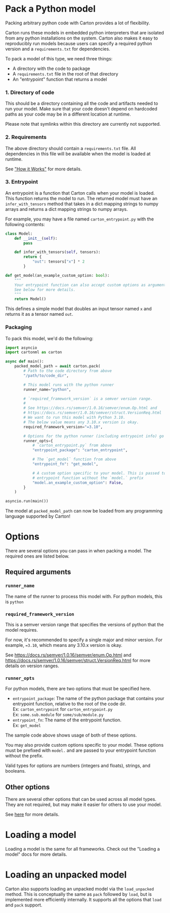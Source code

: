 # Pack a Python model

Packing arbitrary python code with Carton provides a lot of flexibility.

Carton runs these models in embedded python interpreters that are isolated from any python installations on the system. Carton also makes it easy to reproducibly run models because users can specify a required python version and a `requirements.txt` for dependencies.

To pack a model of this type, we need three things:

- A directory with the code to package
- A `requirements.txt` file in the root of that directory
- An "entrypoint" function that returns a model


### 1. Directory of code

This should be a directory containing all the code and artifacts needed to run your model. Make sure that your code doesn't depend on hardcoded paths as your code may be in a different location at runtime.

Please note that symlinks within this directory are currently not supported.

### 2. Requirements

The above directory should contain a `requirements.txt` file. All dependencies in this file will be available when the model is loaded at runtime.

See ["How it Works"](https://github.com/VivekPanyam/carton/blob/main/source/carton-runner-py/README.md#how-it-works) for more details.

### 3. Entrypoint

An entrypoint is a function that Carton calls when your model is loaded. This function returns the model to run. The returned model must have an `infer_with_tensors` method that takes in a dict mapping strings to numpy arrays and returns a dict mapping strings to numpy arrays.

For example, you may have a file named `carton_entrypoint.py` with the following contents:

```python withLineNumbers highlight='5-8'
class Model:
    def __init__(self):
        pass

    def infer_with_tensors(self, tensors):
        return {
            "out": tensors["x"] * 2
        }

def get_model(an_example_custom_option: bool):
    """
    Your entrypoint function can also accept custom options as arguments.
    See below for more details.
    """
    return Model()
```

This defines a simple model that doubles an input tensor named `x` and returns it as a tensor named `out`.

### Packaging

To pack this model, we'd do the following:

```python
import asyncio
import cartonml as carton

async def main():
    packed_model_path = await carton.pack(
        # Path to the code directory from above
        "/path/to/code_dir",

        # This model runs with the python runner
        runner_name="python",

        # `required_framework_version` is a semver version range.
        #
        # See https://docs.rs/semver/1.0.16/semver/enum.Op.html and
        # https://docs.rs/semver/1.0.16/semver/struct.VersionReq.html
        # We want to run this model with Python 3.10.
        # The below value means any 3.10.x version is okay.
        required_framework_version="=3.10",

        # Options for the python runner (including entrypoint info) go here
        runner_opts={
            # `carton_entrypoint.py` from above
            "entrypoint_package": "carton_entrypoint",

            # The `get_model` function from above
            "entrypoint_fn": "get_model",

            # A custom option specific to your model. This is passed to your
            # entrypoint function without the `model.` prefix
            "model.an_example_custom_option": False,
        }
    )

asyncio.run(main())
```

The model at `packed_model_path` can now be loaded from any programming language supported by Carton!

# Options

There are several options you can pass in when packing a model. The required ones are listed below.

## Required arguments

### `runner_name`

The name of the runner to process this model with. For python models, this is `python`

### `required_framework_version`

This is a semver version range that specifies the versions of python that the model requires.

For now, it's recommended to specify a single major and minor version. For example, `=3.10`, which means any 3.10.x version is okay.

See https://docs.rs/semver/1.0.16/semver/enum.Op.html and https://docs.rs/semver/1.0.16/semver/struct.VersionReq.html for more details on version ranges.

### `runner_opts`

For python models, there are two options that must be specified here.

- `entrypoint_package`: The name of the python package that contains your entrypoint function, relative to the root of the code dir. <br/>Ex: `carton_entrypoint` for `carton_entrypoint.py` <br/>Ex: `some.sub.module` for `some/sub/module.py`
- `entrypoint_fn`: The name of the entrypoint function.<br/>Ex: `get_model`

The sample code above shows usage of both of these options.

You may also provide custom options specific to your model. These options must be prefixed with `model.` and are passed to your entrypoint function without the prefix.

Valid types for options are numbers (integers and floats), strings, and booleans.

## Other options

There are several other options that can be used across all model types. They are not required, but may make it easier for others to use your model.

See [here](/docs/packing/options) for more details.

# Loading a model

Loading a model is the same for all frameworks. Check out the "Loading a model" docs for more details.

# Loading an unpacked model

Carton also supports loading an unpacked model via the `load_unpacked` method. This is conceptually the same as `pack` followed by `load`, but is implemented more efficiently internally. It supports all the options that `load` and `pack` support.

